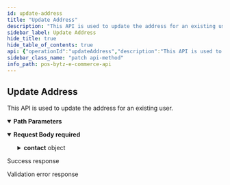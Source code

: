 ```yaml
---
id: update-address
title: "Update Address"
description: "This API is used to update the address for an existing user."
sidebar_label: Update Address
hide_title: true
hide_table_of_contents: true
api: {"operationId":"updateAddress","description":"This API is used to update the address for an existing user.","parameters":[{"name":"id","required":true,"in":"path","description":"The unique ID of the user address.","schema":{"type":"string"}}],"requestBody":{"required":true,"content":{"application/json":{"schema":{"type":"object","properties":{"annotation":{"type":"string","description":"Type of address such as home or work."},"line":{"type":"string","description":"The line of the address. Typically the street address, number of the apartment, suite. "},"area":{"type":"string","description":"The name of the area in the city."},"city":{"type":"string","description":"The name of the city or district."},"state":{"type":"string","description":"The region of the address, such as the province or state."},"country":{"type":"string","description":"The name of the country."},"zip":{"type":"string","description":"The zip or postal code of the address."},"landmark":{"type":"string","description":"The nearest landmark to recognize the address."},"coordinates":{"description":"The two numbers are a location&apos;s latitude number and its longitude number.","type":"array","items":{"type":"number"}},"default":{"type":"boolean","default":false,"description":"The default address to use."},"contact":{"type":"object","properties":{"name":{"type":"string","description":"The name of the user."},"mobile":{"type":"object","properties":{"code":{"type":"string","description":"Unique numeric country code"},"number":{"type":"string","description":"The valid phone number of the customer."}},"required":["code","number"]}},"required":["name","mobile"]}},"required":["annotation","line","area","city","state","country","zip"]}}}},"responses":{"200":{"description":"Success response","content":{"application/json":{"example":{"statusCode":200,"data":{"annotation":"Home","line":"Plot No 52, Balarishna Nagar, 1st Street, Thiruninravur","area":"Thiruninravur","city":"Chennai","state":"Tamil Nadu","country":"India","zip":"602024","landmark":"Near Kamban Park","coordinates":[1,1],"default":false,"_id":"632c5839b5f554ad3047e13a"}}}}},"400":{"description":"Validation error response","content":{"application/json":{"example":{"statusCode":400,"errors":{"annotation":["annotation must be a string"],"line":["line must be a string"],"area":["area must be a string"],"city":["city must be a string"],"state":["state must be a string"],"country":["country must be a string"],"zip":["zip must be a string"],"landmark":["landmark must be a string"],"coordinates":["coordinates should not be empty"]},"message":"Bad Request"}}}}},"tags":["User"],"security":[{"oauth2":["user:read","user:write"]}],"method":"patch","path":"/ecommerce/v1/user/addresses/{id}","servers":[],"securitySchemes":{"oauth2":{"type":"oauth2","flows":{"clientCredentials":{"tokenUrl":"https://gateway-api.smartbytz.com/ecommerce/oauth2/token","scopes":["country:read","store:read","category:read","item:read","user:read","user:write","cart:read","cart:write","order:read","order:write","search:read","reviews: read","reviews: write","brand:read"]}}}},"jsonRequestBodyExample":{"annotation":"string","line":"string","area":"string","city":"string","state":"string","country":"string","zip":"string","landmark":"string","coordinates":[0],"default":false,"contact":{"name":"string","mobile":{"code":"string","number":"string"}}},"info":{"title":"PosBytz E-Commerce API","description":"Whether you&apos;re building a custom-branded storefront or looking for ways to extend Posbytz, the following guide will help you achieve your goals.","version":"1.0","contact":{}},"postman":{"name":"Update Address","description":{"content":"This API is used to update the address for an existing user.","type":"text/plain"},"url":{"path":["ecommerce","v1","user","addresses",":id"],"host":["{{baseUrl}}"],"query":[],"variable":[{"disabled":false,"description":{"content":"(Required) The unique ID of the user address.","type":"text/plain"},"type":"any","value":"","key":"id"}]},"header":[{"key":"Content-Type","value":"application/json"},{"key":"Accept","value":"application/json"}],"method":"PATCH","body":{"mode":"raw","raw":"\"\"","options":{"raw":{"language":"json"}}},"auth":{"type":"oauth2","oauth2":[]}}}
sidebar_class_name: "patch api-method"
info_path: pos-bytz-e-commerce-api
---
```



## Update Address



This API is used to update the address for an existing user.

<details style={{"marginBottom":"1rem"}} data-collapsed={false} open={true}><summary style={{}}><strong>Path Parameters</strong></summary><div><ul><ParamsItem className={"paramsItem"} param={{"name":"id","required":true,"in":"path","description":"The unique ID of the user address.","schema":{"type":"string"}}}></ParamsItem></ul></div></details><MimeTabs><TabItem label={"application/json"} value={"application/json-schema"}><details style={{}} data-collapsed={false} open={true}><summary style={{"textAlign":"left"}}><strong>Request Body</strong><strong style={{"fontSize":"var(--ifm-code-font-size)","color":"var(--openapi-required)"}}> required</strong></summary><div style={{"textAlign":"left","marginLeft":"1rem"}}></div><ul style={{"marginLeft":"1rem"}}><SchemaItem collapsible={false} name={"annotation"} required={true} schemaDescription={"Type of address such as home or work."} schemaName={"string"} qualifierMessage={undefined} defaultValue={undefined}></SchemaItem><SchemaItem collapsible={false} name={"line"} required={true} schemaDescription={"The line of the address. Typically the street address, number of the apartment, suite. "} schemaName={"string"} qualifierMessage={undefined} defaultValue={undefined}></SchemaItem><SchemaItem collapsible={false} name={"area"} required={true} schemaDescription={"The name of the area in the city."} schemaName={"string"} qualifierMessage={undefined} defaultValue={undefined}></SchemaItem><SchemaItem collapsible={false} name={"city"} required={true} schemaDescription={"The name of the city or district."} schemaName={"string"} qualifierMessage={undefined} defaultValue={undefined}></SchemaItem><SchemaItem collapsible={false} name={"state"} required={true} schemaDescription={"The region of the address, such as the province or state."} schemaName={"string"} qualifierMessage={undefined} defaultValue={undefined}></SchemaItem><SchemaItem collapsible={false} name={"country"} required={true} schemaDescription={"The name of the country."} schemaName={"string"} qualifierMessage={undefined} defaultValue={undefined}></SchemaItem><SchemaItem collapsible={false} name={"zip"} required={true} schemaDescription={"The zip or postal code of the address."} schemaName={"string"} qualifierMessage={undefined} defaultValue={undefined}></SchemaItem><SchemaItem collapsible={false} name={"landmark"} required={false} schemaDescription={"The nearest landmark to recognize the address."} schemaName={"string"} qualifierMessage={undefined} defaultValue={undefined}></SchemaItem><SchemaItem collapsible={false} name={"coordinates"} required={false} schemaDescription={"The two numbers are a location&apos;s latitude number and its longitude number."} schemaName={"number[]"} qualifierMessage={undefined} defaultValue={undefined}></SchemaItem><SchemaItem collapsible={false} name={"default"} required={false} schemaDescription={"The default address to use."} schemaName={"boolean"} qualifierMessage={undefined} defaultValue={false}></SchemaItem><SchemaItem collapsible={true} className={"schemaItem"}><details style={{}}><summary style={{}}><strong>contact</strong><span style={{"opacity":"0.6"}}> object</span></summary><div style={{"marginLeft":"1rem"}}><SchemaItem collapsible={false} name={"name"} required={true} schemaDescription={"The name of the user."} schemaName={"string"} qualifierMessage={undefined} defaultValue={undefined}></SchemaItem><SchemaItem collapsible={true} className={"schemaItem"}><details style={{}}><summary style={{}}><strong>mobile</strong><span style={{"opacity":"0.6"}}> object</span><strong style={{"fontSize":"var(--ifm-code-font-size)","color":"var(--openapi-required)"}}> required</strong></summary><div style={{"marginLeft":"1rem"}}><SchemaItem collapsible={false} name={"code"} required={true} schemaDescription={"Unique numeric country code"} schemaName={"string"} qualifierMessage={undefined} defaultValue={undefined}></SchemaItem><SchemaItem collapsible={false} name={"number"} required={true} schemaDescription={"The valid phone number of the customer."} schemaName={"string"} qualifierMessage={undefined} defaultValue={undefined}></SchemaItem></div></details></SchemaItem></div></details></SchemaItem></ul></details></TabItem></MimeTabs><div><ApiTabs><TabItem label={"200"} value={"200"}><div>

Success response

</div><div><MimeTabs groupId={"mime-type"}><TabItem label={"application/json"} value={"application/json"}><SchemaTabs groupId={"schema-tabs"}><TabItem label={"Example"} value={"Example"}><ResponseSamples responseExample={"{\n  \"statusCode\": 200,\n  \"data\": {\n    \"annotation\": \"Home\",\n    \"line\": \"Plot No 52, Balarishna Nagar, 1st Street, Thiruninravur\",\n    \"area\": \"Thiruninravur\",\n    \"city\": \"Chennai\",\n    \"state\": \"Tamil Nadu\",\n    \"country\": \"India\",\n    \"zip\": \"602024\",\n    \"landmark\": \"Near Kamban Park\",\n    \"coordinates\": [\n      1,\n      1\n    ],\n    \"default\": false,\n    \"_id\": \"632c5839b5f554ad3047e13a\"\n  }\n}"} language={"json"}></ResponseSamples></TabItem></SchemaTabs></TabItem></MimeTabs></div></TabItem><TabItem label={"400"} value={"400"}><div>

Validation error response

</div><div><MimeTabs groupId={"mime-type"}><TabItem label={"application/json"} value={"application/json"}><SchemaTabs groupId={"schema-tabs"}><TabItem label={"Example"} value={"Example"}><ResponseSamples responseExample={"{\n  \"statusCode\": 400,\n  \"errors\": {\n    \"annotation\": [\n      \"annotation must be a string\"\n    ],\n    \"line\": [\n      \"line must be a string\"\n    ],\n    \"area\": [\n      \"area must be a string\"\n    ],\n    \"city\": [\n      \"city must be a string\"\n    ],\n    \"state\": [\n      \"state must be a string\"\n    ],\n    \"country\": [\n      \"country must be a string\"\n    ],\n    \"zip\": [\n      \"zip must be a string\"\n    ],\n    \"landmark\": [\n      \"landmark must be a string\"\n    ],\n    \"coordinates\": [\n      \"coordinates should not be empty\"\n    ]\n  },\n  \"message\": \"Bad Request\"\n}"} language={"json"}></ResponseSamples></TabItem></SchemaTabs></TabItem></MimeTabs></div></TabItem></ApiTabs></div>
      
